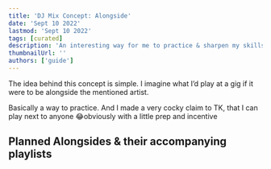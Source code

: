 ```yaml
---
title: 'DJ Mix Concept: Alongside'
date: 'Sept 10 2022'
lastmod: 'Sept 10 2022'
tags: [curated]
description: 'An interesting way for me to practice & sharpen my skills'
thumbnailUrl: ''
authors: ['guide']
---
```


The idea behind this concept is simple. I imagine what I’d play at a gig if it were to be alongside the mentioned artist. 

Basically a way to practice. And I made a very cocky claim to TK, that I can play next to anyone 😂obviously with a little prep and incentive 

## Planned Alongsides & their accompanying playlists 